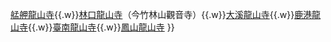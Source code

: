 {{Navbox 
| name   = 臺灣龍山寺
| title  = [[龍山寺#臺灣|臺灣的龍山寺]]
| listclass = hlist
| state  = collapsed
| style  = width:70%
| list1  =  [[淡水龍山寺]]{{.w}}[[艋舺龍山寺]]{{.w}}[[林口龍山寺]]（今竹林山觀音寺）{{.w}}[[大溪龍山寺]]{{.w}}[[鹿港龍山寺]]{{.w}}[[臺南龍山寺]]{{.w}}[[鳳山龍山寺]]
}}<noinclude>{{Documentation}}</noinclude>